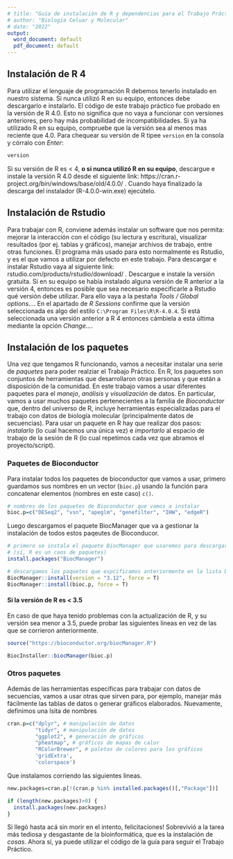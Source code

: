 ```yaml
---
# title: "Guía de instalación de R y dependencias para el Trabajo Práctico 4"
# author: "Biología Celuar y Molecular"
# date: "2022"
output:
  word_document: default
  pdf_document: default
---
```


## Instalación de R 4

Para utilizar el lenguaje de programación R debemos tenerlo instalado en nuestro sistema. Si nunca utilizó R en su equipo, entonces debe descargarlo e instalarlo. El código de este trabajo práctico fue probado en la versión de R 4.0. Esto no significa que no vaya a funcionar con versiones anteriores, pero hay más probabilidad de incompatibilidades. Si ya ha utilizado R en su equipo, compruebe que la versión sea al menos mas reciente que 4.0. Para chequear su versión de R tipee `version` en la consola y córralo con *Enter*:

```r
version
```

Si su versión de R es < 4, **o si nunca utilizó R en su equipo**, descargue e instale la versión R 4.0 desde el siguiente link: https://cran.r-project.org/bin/windows/base/old/4.0.0/ . Cuando haya finalizado la descarga del instalador (R-4.0.0-win.exe) ejecútelo.

## Instalación de Rstudio

Para trabajar con R, conviene además instalar un software que nos permita: mejorar la interacción con el código (su lectura y escritura), visualizar resultados (por ej. tablas y gráficos), manejar archivos de trabajo, entre otras funciones. El programa más usado para esto normalmente es Rstudio, y es el que vamos a utilizar por defecto en este trabajo. Para descargar e instalar Rstudio vaya al siguiente link: rstudio.com/products/rstudio/download/ . Descargue e instale la versión gratuita.
Si en su equipo se había instalado alguna versión de R anterior a la versión 4, entonces es posible que sea necesario especificarle a Rstudio qué versión debe utilizar. Para ello vaya a la pestaña *Tools / Global options...*. En el apartado de *R Sessions* confirme que la versión seleccionada es algo del estilo `C:\Program Files\R\R-4.0.4`. Si está seleccionada una versión anterior a R 4 entonces cámbiela a esta última mediante la opción *Change...*.

## Instalación de los paquetes

Una vez que tengamos R funcionando, vamos a necesitar instalar una serie de *paquetes* para poder realziar el Trabajo Práctico. En R, los paquetes son conjuntos de herramientas que desarrollaron otras personas y que están a disposición de la comunidad. En este trabajo vamos a usar diferentes paquetes para el *manejo*, *análisis* y *visualización* de datos. En particular, vamos a usar muchos paquetes pertenecientes a la familia de *Bioconductor* que, dentro del universo de R, incluye herramientas especializadas para el trabajo con datos de biología molecular (principalmente datos de secuencias).
Para usar un paquete en R hay que realizar dos pasos: *instalarlo* (lo cual hacemos una única vez) e *importarlo* al espacio de trabajo de la sesión de R (lo cual repetimos cada vez que abramos el proyecto/script).

### Paquetes de Bioconductor

Para instalar todos los paquetes de bioconductor que vamos a usar, primero guardamos sus nombres en un vector (`bioc.p`) usando la función para concatenar elementos (nombres en este caso) `c()`.

```r
# nombres de los paquetes de Bioconductor que vamos a instalar
bioc.p=c("DESeq2", "vsn", "apeglm", "genefilter", "IHW", "edgeR")
```

Luego descargamos el paquete BiocManager que va a gestionar la instalación de todos estos paqeutes de Bioconducor.

```r

# primero se instala el paquete BiocManager que usaremos para descargar otros paquetes 
# (sí, R es un caos de paquetes)
install.packages("BiocManager") 

# descargamos los paquetes que espcificamos anteriormente en la lista bioc.p
BiocManager::install(version = "3.12", force = T)
BiocManager::install(bioc.p, force = T)

```


#### Si la versión de R es < 3.5

En caso de que haya tenido problemas con la actualización de R, y su versión sea menor a 3.5, puede probar las siguientes lineas en vez de las que se corrieron anteriormente.

```r

source("https://bioconductor.org/biocManager.R")

BiocInstaller::biocManager(bioc.p)

```


### Otros paquetes

Además de las herramientas específicas para trabajar con datos de secuencias, vamos a usar otras que sirven para, por ejemplo, manejar más fácilmente las tablas de datos o generar gráficos elaborados. Nuevamente, definimos una lsita de nombres

```r

cran.p=c("dplyr", # manipulación de datos
         "tidyr", # manipulación de datos
         "ggplot2", # generación de gráficos
         "pheatmap", # gráficos de mapas de calor
         "RColorBrewer", # paletas de colores para los gráficos
         'gridExtra', 
         'colorspace')

```

Que instalamos corriendo las siguientes lineas.

```r

new.packages=cran.p[!(cran.p %in% installed.packages()[,"Package"])]

if (length(new.packages)>0) {
  install.packages(new.packages)
}

```

Si llegó hasta acá sin morir en el intento, felicitaciones! Sobrevivió a la tarea más tediosa y desgastante de la bioinformática, que es la instalación de *cosas*. Ahora sí, ya puede utilizar el código de la guía para seguir el Trabajo Práctico.